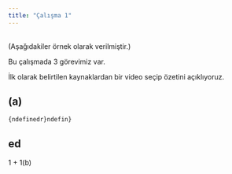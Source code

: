 ```yaml
---
title: "Çalışma 1"
---
```


\
(Aşağıdakiler örnek olarak verilmiştir.)

Bu çalışmada 3 görevimiz var.

İlk olarak belirtilen kaynaklardan bir video seçip özetini açıklıyoruz.

## (a)

```{ndefinedr}ndefin}
```

## ed
1 + 1(b)
